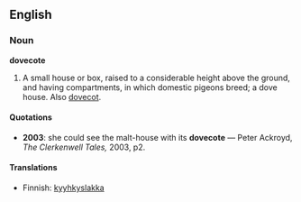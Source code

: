 ==English==
===Noun===
'''dovecote'''
#A small house or box, raised to a considerable height above the ground, and having compartments, in which domestic pigeons breed; a dove house.  Also [[dovecot]].
====Quotations====
*'''2003''': she could see the malt-house with its '''dovecote''' &mdash; Peter Ackroyd, ''The Clerkenwell Tales,'' 2003, p2.

====Translations====
*Finnish: [[kyyhkyslakka]]